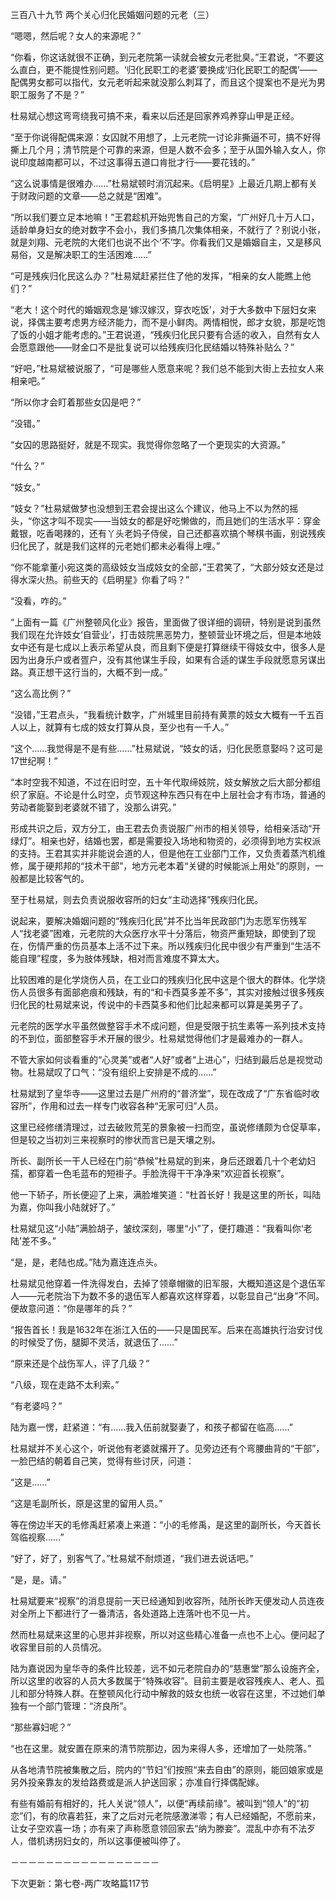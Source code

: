 

三百八十九节 两个关心归化民婚姻问题的元老（三）

“嗯嗯，然后呢？女人的来源呢？”

“你看，你这话就很不正确，到元老院第一读就会被女元老批臭。”王君说，“不要这么直白，更不能提性别问题。‘归化民职工的老婆’要换成‘归化民职工的配偶’――配偶男女都可以指代，女元老听起来就没那么刺耳了，而且这个提案也不是光为男职工服务了不是？”

杜易斌心想这弯弯绕我可搞不来，看来以后还是回家养鸡养穿山甲是正经。

“至于你说得配偶来源：女囚就不用想了，上元老院一讨论非撕逼不可，搞不好得撕上几个月；清节院是个可靠的来源，但是人数不会多；至于从国外输入女人，你说印度越南都可以，不过这事得五道口肯批才行――要花钱的。”

“这么说事情是很难办……”杜易斌顿时消沉起来。《启明星》上最近几期上都有关于财政问题的文章――总之就是“困难”。

“所以我们要立足本地嘛！”王君趁机开始兜售自己的方案，“广州好几十万人口，适龄单身妇女的绝对数字不会小，我们多搞几次集体相亲，不就行了？别说小张，就是刘翔、元老院的大佬们也说不出个‘不’字。你看我们又是婚姻自主，又是移风易俗，又是解决职工的生活困难……”

“可是残疾归化民这么办？”杜易斌赶紧拦住了他的发挥，“相亲的女人能瞧上他们？”

“老大！这个时代的婚姻观念是‘嫁汉嫁汉，穿衣吃饭’，对于大多数中下层妇女来说，择偶主要考虑男方经济能力，而不是小鲜肉。两情相悦，郎才女貌，那是吃饱了饭的小姐才能考虑的。”王君说道，“残疾归化民只要有合适的收入，自然有女人会愿意跟他――财金口不是批复说可以给残疾归化民结婚以特殊补贴么？”

“好吧，”杜易斌被说服了，“可是哪些人愿意来呢？我们总不能到大街上去拉女人来相亲吧。”

“所以你才会盯着那些女囚是吧？”

“没错。”

“女囚的思路挺好，就是不现实。我觉得你忽略了一个更现实的大资源。”

“什么？”

“妓女。”

“妓女？”杜易斌做梦也没想到王君会提出这么个建议，他马上不以为然的摇头，“你这才叫不现实――当妓女的都是好吃懒做的，而且她们的生活水平：穿金戴银，吃香喝辣的，还有丫头老妈子侍侯，自己还都喜欢搞个琴棋书画，别说残疾归化民了，就是我们这样的元老她们都未必看得上哩。”

“你不能拿董小宛这类的高级妓女当成妓女的全部，”王君笑了，“大部分妓女还是过得水深火热。前些天的《启明星》你看了吗？”

“没看，咋的。”

“上面有一篇《广州整顿风化业》报告，里面做了很详细的调研，特别是说到虽然我们现在允许妓女‘自营业’，打击妓院黑恶势力，整顿营业环境之后，但是本地妓女中还有是七成以上表示希望从良，而且剩下便是打算继续干得妓女中，很多人是因为出身乐户或者疍户，没有其他谋生手段，如果有合适的谋生手段就愿意另谋出路。真正想干这行当的，大概不到一成。”

“这么高比例？”

“没错，”王君点头，“我看统计数字，广州城里目前持有黄票的妓女大概有一千五百人以上，就算有七成的妓女打算从良，至少也有一千人。”

“这个……我觉得是不是有些……”杜易斌说，“妓女的话，归化民愿意娶吗？这可是17世纪啊！”

“本时空我不知道，不过在旧时空，五十年代取缔妓院，妓女解放之后大部分都组织了家庭。不论是什么时空，贞节观这种东西只有在中上层社会才有市场，普通的劳动者能娶到老婆就不错了，没那么讲究。”

形成共识之后，双方分工，由王君去负责说服广州市的相关领导，给相亲活动“开绿灯”。相亲也好，结婚也罢，都是需要投入场地和物资的，必须得到地方实权派的支持。王君其实并非能说会道的人，但是他在工业部门工作，又负责着蒸汽机维修，属于硬邦邦的“技术干部”，地方元老本着“关键的时候能派上用处”的原则，一般都是比较客气的。

至于杜易斌，则去负责说服收容所的妇女“主动选择”残疾归化民。

说起来，要解决婚姻问题的“残疾归化民”并不比当年民政部门为志愿军伤残军人“找老婆”困难，元老院的大众医疗水平十分落后，物资严重短缺，即使到了现在，伤情严重的伤员基本上活不过下来。所以残疾归化民中很少有严重到“生活不能自理”程度，多为肢体残缺，相对而言难度不算太大。

比较困难的是化学烧伤人员，在工业口的残疾归化民中这是个很大的群体。化学烧伤人员很多有面部疤痕和残缺，有的“和卡西莫多差不多”，其实对接触过很多残疾归化民的杜易斌来说，传说中的卡西莫多和他们比起来都可以算是美男子了。

元老院的医学水平虽然做整容手术不成问题，但是受限于抗生素等一系列技术支持的不到位，面部整容手术开展的很少。杜易斌觉得他们才是最难办的一群人。

不管大家如何谈看重的“心灵美”或者“人好”或者“上进心”，归结到最后总是视觉动物。杜易斌叹了口气：“没有组织上安排是不成的……”

杜易斌到了皇华寺――这里过去是广州府的“普济堂”，现在改成了“广东省临时收容所”，作用和过去一样专门收容各种“无家可归”人员。

这里已经修缮清理过，过去破败荒芜的景象被一扫而空，虽说修缮颇为仓促草率，但是较之当初刘三来视察时的惨状而言已是天壤之别。

所长、副所长一干人已经在门前“恭候”杜易斌的到来，身后还跟着几十个老幼妇孺，都穿着一色毛蓝布的短褂子。手脸洗得干干净净来“欢迎首长视察”。

他一下轿子，所长便迎了上来，满脸堆笑道：“杜首长好！我是这里的所长，叫陆为嘉，你叫我小陆就好了。”

杜易斌见这“小陆”满脸胡子，皱纹深刻，哪里“小”了，便打趣道：“我看叫你‘老陆’差不多。”

“是，是，老陆也成。”陆为嘉连连点头。

杜易斌见他穿着一件洗得发白，去掉了领章帽徽的旧军服，大概知道这是个退伍军人――元老院治下为数不多的退伍军人都喜欢这样穿着，以彰显自己“出身”不同。便故意问道：“你是哪年的兵？”

“报告首长！我是1632年在浙江入伍的――只是国民军。后来在高雄执行治安讨伐的时候受了伤，腿脚不灵活，就退伍了……”

“原来还是个战伤军人，评了几级？”

“八级，现在走路不太利索。”

“有老婆吗？”

陆为嘉一愣，赶紧道：“有……我入伍前就娶妻了，和孩子都留在临高……”

杜易斌并不关心这个，听说他有老婆就撂开了。见旁边还有个弯腰曲背的“干部”，一脸巴结的朝着自己笑，觉得有些讨厌，问道：

“这是……”

“这是毛副所长，原是这里的留用人员。”

等在傍边半天的毛修禹赶紧凑上来道：“小的毛修禹，是这里的副所长，今天首长驾临视察……”

“好了，好了，别客气了。”杜易斌不耐烦道，“我们进去说话吧。”

“是，是。请。”

杜易斌要来“视察”的消息提前一天已经通知到收容所，陆所长昨天便发动人员连夜对全所上下都进行了一番清洁，各处道路上连落叶也不见一片。

然而杜易斌来这里的心思并非视察，所以对这些精心准备一点也不上心。便问起了收容里目前的人员情况。

陆为嘉说因为皇华寺的条件比较差，远不如元老院自办的“慈惠堂”那么设施齐全，所以这里的收容的人员大多数属于“特殊收容”。目前主要是收容残疾人、老人、孤儿和部分特殊人群。在整顿风化行动中解救的妓女也统一收容在这里，不过她们单独有一个部门管理：“济良所”。

“那些寡妇呢？”

“也在这里。就安置在原来的清节院那边，因为来得人多，还增加了一处院落。”

从各地清节院被集散之后，院内的“节妇”们按照“来去自由”的原则，能回娘家或是另外投亲靠友的发给路费或是派人护送回家；亦准自行择偶配嫁。

有些有婚前有相好的，托人关说“领人”，以便“再续前缘”。被叫到“领人”的“初恋”们，有的欣喜若狂，来了之后对元老院感激涕零；有人已经婚配，不愿前来，让女子空欢喜一场；亦有来了声称愿意领回家去“纳为滕妾”。混乱中亦有不法歹人，借机诱拐妇女的，所以这事便被叫停了。

－－－－－－－－－－－－－－－－－

下次更新：第七卷-两广攻略篇117节

